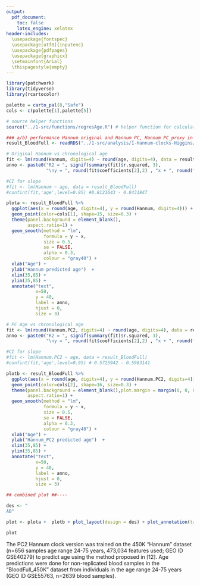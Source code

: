```yaml
---
output:
  pdf_document:
    toc: false
    latex_engine: xelatex
header-includes:
  \usepackage{fontspec}
  \usepackage[utf8]{inputenc}
  \usepackage{pdfpages}
  \usepackage{graphicx}
  \setmainfont{Arial}
  \thispagestyle{empty}
---
```


```r
library(patchwork)
library(tidyverse)
library(rcartocolor)

palette = carto_pal(8,"Safe")
cols <- c(palette[1],palette[5])

# source helper functions
source("../1-src/functions/regresAge.R") # helper function for calculating root mean squared error

```

```r

### a/b) performance Hannum original and Hannum_PC, Hannum PC_proxy in 450K blood data, full population study ##----
result_BloodFull <- readRDS("../1-src/analysis/1-Hannum-clocks-Higgins/3-output/pheno_BloodFull_450K_Hannum_PC.Rds")

# Original Hannum vs chronological age
fit <- lm(round(Hannum, digits=4) ~ round(age, digits=4), data = result_BloodFull)
anno <- paste0("R2 = ", signif(summary(fit)$r.squared, 3),
               "\ny = ", round(fit$coefficients[2],2) , "x + ", round(fit$coefficients[1],2))

#CI for slope
#fit <- lm(Hannum ~ age, data = result_BloodFull)
#confint(fit,'age',level=0.95) #0.8121643 - 0.8431847

plota <- result_BloodFull %>%
  ggplot(aes(x = round(age, digits=4), y = round(Hannum, digits=4))) +
  geom_point(color=cols[1], shape=15, size=0.3) +
  theme(panel.background = element_blank(),
        aspect.ratio=1) +
  geom_smooth(method = "lm",
              formula = y ~ x,
              size = 0.5,
              se = FALSE,
              alpha = 0.3,
              colour = "gray40") +
  xlab("Age") +
  ylab("Hannum predicted age")  +
  xlim(35,85) +
  ylim(35,85) +
  annotate("text",
           x=50,
           y = 40,
           label = anno,
           hjust = 0,
           size = 3) 

# PC Age vs chronological age
fit <- lm(round(Hannum.PC2, digits=4) ~ round(age, digits=4), data = result_BloodFull)
anno <- paste0("R2 = ", signif(summary(fit)$r.squared, 3),
               "\ny = ", round(fit$coefficients[2],2) , "x + ", round(fit$coefficients[1],2))

#CI for slope
#fit <- lm(Hannum.PC2 ~ age, data = result_BloodFull)
#confint(fit,'age',level=0.95) # 0.5725942 - 0.5983141

plotb <- result_BloodFull %>%
  ggplot(aes(x = round(age, digits=4), y = round(Hannum.PC2, digits=4))) +
  geom_point(color=cols[2], shape=16, size=0.3) +
  theme(panel.background = element_blank(),plot.margin = margin(0, 0, 0, 0, "pt"),
        aspect.ratio=1) +
  geom_smooth(method = "lm",
              formula = y ~ x,
              size = 0.5,
              se = FALSE,
              alpha = 0.3,
              colour = "gray40") +
  xlab("Age") +
  ylab("Hannum_PC2 predicted age")  +
  xlim(35,85) +
  ylim(35,85) +
  annotate("text",
           x=50,
           y = 40,
           label = anno,
           hjust = 0,
           size = 3) 

## combined plot ##----

des <- "
AB"

plot <- plota +  plotb + plot_layout(design = des) + plot_annotation(tag_levels = 'a', tag_prefix = '(', tag_suffix = ')')

plot
```

\subsection{Additional file 3. Accuracy of the original and a PC2 versions of the Hannum clock in the test set "BloodFull\_450K".} The PC2 Hannum clock version was trained on the 450K "Hannum" dataset (n=656 samples age range 24-75 years, 473,034 features used; GEO ID GSE40279) to predict age using the method proposed in [12]. Age predictions were done for non-replicated blood samples in the "BloodFull_450K" dataset from individuals in the age range 24-75 years (GEO ID GSE55763, n=2639 blood samples). 
